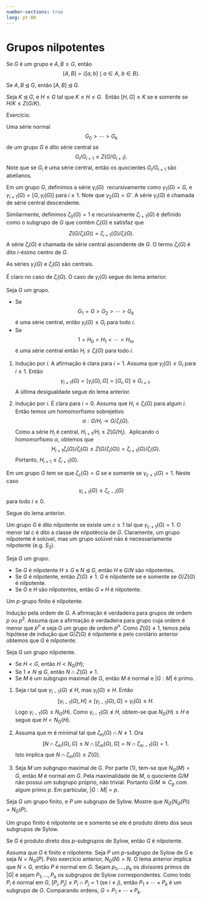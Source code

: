 ```yaml
---
number-sections: true
lang: pt-BR
---
```


# Grupos nilpotentes {#sec-nilpotent}

:::{#def-}
Se $G$ é um grupo e $A,B\leq G$, então
$$
[A,B]=\left<[a,b]\mid a\in A,\ b\in B\right>.
$$
:::

:::{#exr-}
Se $A,B\unlhd G$, então $[A,B]\unlhd G$.
:::

:::{#lem-}
Seja $K\unlhd G$, e $H\leq G$ tal que $K\leq H\leq G$.  Então $[H,G]\leq K$ se e somente se $H/K\leq Z(G/K)$.
:::

:::{.proof}
Exercício.
:::

:::{#def-}
Uma série normal
$$
G_0>\cdots> G_k
$$
de um grupo $G$ é dito série central se
$$
G_i/G_{i+1}\leq Z(G/G_{i+1}).
$$
Note que se $G_i$ é uma série central, então os quocientes $G_i/G_{i+1}$ são abelianos.
:::

:::{#def-}
Em um grupo $G$, definimos a série $\gamma_i(G)$  recursivamente como $\gamma_1(G)=G$, e $\gamma_{i+1}(G)=[G,\gamma_i(G)]$ para $i\geq 1$. Note que $\gamma_2(G)=G'$. A série $\gamma_i(G)$ é chamada de série central descendente.

Similarmente, definimos $\zeta_0(G)=1$ e recursivamente $\zeta_{i+1}(G)$ é definido como o subgrupo de $G$ que contém $\zeta_{i}(G)$ e satisfaz que
$$
Z(G/\zeta_{i}(G))=\zeta_{i+1}(G)/\zeta_i(G).
$$
A série $\zeta_i(G)$ é chamada de série central ascendente de $G$. O termo $\zeta_i(G)$ é dito $i$-ésimo centro de $G$.
:::

:::{#lem-}
As séries $\gamma_i(G)$ e $\zeta_i(G)$ são centrais.
:::

:::{.proof}
É claro no caso de $\zeta_i(G)$. O caso de $\gamma_i(G)$ segue do lema anterior.
:::

:::{#lem-}
Seja $G$ um grupo.

* Se
$$
G_1=G>G_2>\cdots> G_k
$$
é uma série central, então $\gamma_i(G)\leq G_i$ para todo $i$.
* Se
$$
1=H_0<H_1<\cdots<H_m
$$
é uma série central então $H_i\leq \zeta_i(G)$ para todo $i$.
:::

:::{.proof}
1. Indução por $i$. A afirmação é clara para $i=1$. Assuma que $\gamma_i(G)\leq G_i$ para $i\geq 1$. Então
$$
\gamma_{i+1}(G)=[\gamma_i(G),G]=[G_i,G]\leq G_{i+1}.
$$
A última desigualdade segue do lema anterior.

2. Indução por $i$. É clara para $i=0$. Assuma que $H_i\leq \zeta_i(G)$ para algum $i$. Então temos um homomorfismo sobrejetivo
$$
\alpha:G/ H_i\rightarrow G/\zeta_i(G).
$$
Como a série $H_i$ é central, $H_{i+1}/H_{i}\leq Z(G/ H_i)$.  Aplicando o homomorfismo $\alpha$, obtemos que
$$
H_{i+1}\zeta_{i}(G)/\zeta_i(G) \leq Z(G/\zeta_i(G))=\zeta_{i+1}(G)/\zeta_i(G).
$$
Portanto, $H_{i+1}\leq \zeta_{i+1}(G)$.
:::

:::{#cor-}
Em um grupo $G$ tem se que $\zeta_c(G)=G$ se e somente se $\gamma_{c+1}(G)=1$. Neste caso $$
\gamma_{i+1}(G)\leq \zeta_{c-i}(G)
$$
para todo $i\geq 0$.
:::

:::{.proof}
Segue do lema anterior.
:::

:::{#def-}
Um grupo $G$ é dito nilpotente se existe um $c\geq 1$ tal que $\gamma_{c+1}(G)=1$. O menor tal $c$ é dito a classe de nilpotência de $G$. Claramente, um grupo nilpotente é solúvel, mas um grupo solúvel não é necessariamente nilpotente (e.g. $S_3$).
:::

:::{#thm-}
Seja $G$ um grupo.

* Se $G$ é nilpotente $H\leq G$ e $N\unlhd G$, então $H$ e $G/N$ são nilpotentes.
* Se $G$ é nilpotente, então $Z(G)\neq 1$.
$G$ é nilpotente se e somente se $G/Z(G)$ é nilpotente.
* Se $G$ e $H$ são nilpotentes, então $G\times H$ é nilpotente.
:::

:::{#thm-}
Um $p$-grupo finito é nilpotente.
:::

:::{.proof}
Indução pela ordem de $G$. A afirmação é verdadeira para grupos de ordem $p$ ou $p^2$. Assuma que a afirmação é verdadeira para grupo cuja ordem é menor que $p^n$ e seja $G$ um grupo de ordem $p^n$. Como $Z(G)\neq 1$, temos pela hipótese de indução que $G/Z(G)$ é nilpotente e pelo corolário anterior obtemos que $G$ é nilpotente.
:::

:::{#lem-}
Seja $G$ um grupo nilpotente.

* Se $H<G$, então $H<N_G(H)$;
* Se $1\neq N\unlhd G$, então $N\cap Z(G)\neq 1$.
* Se $M$ é um subgrupo maximal de $G$, então $M$ é normal e $|G:M|$ é primo.
:::

:::{.proof}
  
1. Seja $i$ tal que $\gamma_{i-1}(G)\not\leq H$, mas $\gamma_i(G)\leq H$. Então
$$
[\gamma_{i-1}(G),H]\leq [\gamma_{i-1}(G),G]=\gamma_i(G)\leq H.
$$
Logo $\gamma_{i-1}(G)\leq N_{G}(H)$. Como $\gamma_{i-1}(G)\not\leq H$, obtem-se que $N_G(H)\leq H$ e segue que $H<N_G(H)$.

1. Assuma que $m$ é minimal tal que $\zeta_m(G)\cap N\neq 1$. Ora
$$
[N\cap \zeta_m(G),G]\leq N\cap [\zeta_m(G),G]=N\cap \zeta_{m-1}(G)=1.
$$
Isto implica que $N\cap \zeta_m(G)\leq Z(G)$.

3. Seja $M$ um subgrupo maximal de $G$. Por parte (1), tem-se que $N_G(M)=G$, então $M$ é normal em $G$. Pela maximalidade de $M$, o quociente $G/M$ não possui um subgrupo próprio, não trivial. Portanto $G/M\cong C_p$ com algum primo $p$. Em particular, $|G:M|=p$.
:::

:::{#exr-}
Seja $G$ um grupo finito, e $P$ um subgrupo de Sylow. Mostre que $N_G(N_G(P))=N_G(P)$.
:::

:::{#thm-}
Um grupo finito é nilpotente se e somente se ele é produto direto dos seus subgrupos de Sylow.
:::

:::{.proof}
Se $G$ é produto direto dos $p$-subgrupos de Sylow, então $G$ é nilpotente.

Assuma que $G$ é finito e nilpotente. Seja $P$ um $p$-subgrupo de Sylow de $G$ e seja $N=N_G(P)$. Pelo exercício anterior, $N_G(N)=N$. O lema anterior implica que $N=G$, então $P$ é normal em $G$. Sejam $p_1,\ldots,p_k$ os divisores primos de $|G|$ e sejam $P_1,\ldots,P_k$ os subgrupos de Sylow correspondentes. Como todo $P_i$ é normal em $G$,
$[P_i,P_j]\leq P_i\cap P_j=1$ (se $i\neq j$), então $P_1\times\cdots\times P_k$ é um subgrupo de $G$. Comparando ordens, $G=P_1\times\cdots\times P_k$.
:::